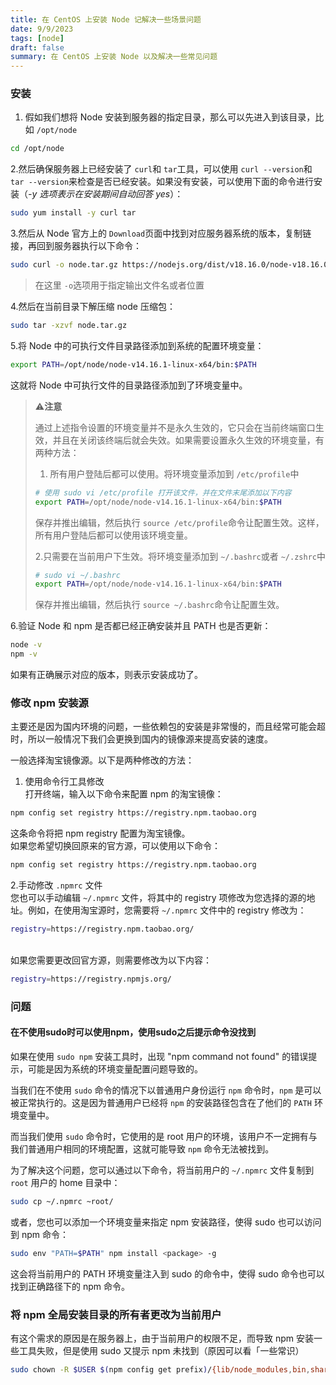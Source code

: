 ```yaml
---
title: 在 CentOS 上安装 Node 记解决一些场景问题
date: 9/9/2023
tags: [node]
draft: false
summary: 在 CentOS 上安装 Node 以及解决一些常见问题
---
```


### 安装

1.  假如我们想将 Node 安装到服务器的指定目录，那么可以先进入到该目录，比如 `/opt/node`

```bash
cd /opt/node
```

2.然后确保服务器上已经安装了 `curl`和 `tar`工具，可以使用 `curl --version`和 `tar --version`来检查是否已经安装。如果没有安装，可以使用下面的命令进行安装（*-y 选项表示在安装期间自动回答 yes*）：

```bash
sudo yum install -y curl tar
```

3.然后从 Node 官方上的 `Download`页面中找到对应服务器系统的版本，复制链接，再回到服务器执行以下命令：

```bash
sudo curl -o node.tar.gz https://nodejs.org/dist/v18.16.0/node-v18.16.0.tar.gz
```

> 在这里 `-o`选项用于指定输出文件名或者位置

4.然后在当前目录下解压缩 node 压缩包：

```bash
sudo tar -xzvf node.tar.gz
```

5.将 Node 中的可执行文件目录路径添加到系统的配置环境变量：

```bash
export PATH=/opt/node/node-v14.16.1-linux-x64/bin:$PATH
```

这就将 Node 中可执行文件的目录路径添加到了环境变量中。

> ⚠️**注意**
>
> 通过上述指令设置的环境变量并不是永久生效的，它只会在当前终端窗口生效，并且在关闭该终端后就会失效。如果需要设置永久生效的环境变量，有两种方法：
>
> 1.  所有用户登陆后都可以使用。将环境变量添加到 `/etc/profile`中
>
> ```bash
> # 使用 sudo vi /etc/profile 打开该文件，并在文件末尾添加以下内容
> export PATH=/opt/node/node-v14.16.1-linux-x64/bin:$PATH
> ```
>
> 保存并推出编辑，然后执行 `source /etc/profile`命令让配置生效。这样，所有用户登陆后都可以使用该环境变量。
>
> 2.只需要在当前用户下生效。将环境变量添加到 `~/.bashrc`或者 `~/.zshrc`中
>
> ```bash
> # sudo vi ~/.bashrc
> export PATH=/opt/node/node-v14.16.1-linux-x64/bin:$PATH
> ```
>
> 保存并推出编辑，然后执行 `source ~/.bashrc`命令让配置生效。

6.验证 Node 和 npm 是否都已经正确安装并且 PATH 也是否更新：

```bash
node -v
npm -v
```

如果有正确展示对应的版本，则表示安装成功了。

### 修改 npm 安装源

主要还是因为国内环境的问题，一些依赖包的安装是非常慢的，而且经常可能会超时，所以一般情况下我们会更换到国内的镜像源来提高安装的速度。

一般选择淘宝镜像源。以下是两种修改的方法：

1.  使用命令行工具修改\
    打开终端，输入以下命令来配置 npm 的淘宝镜像：

```bash
npm config set registry https://registry.npm.taobao.org
```

这条命令将把 npm registry 配置为淘宝镜像。\
如果您希望切换回原来的官方源，可以使用以下命令：

```bash
npm config set registry https://registry.npm.taobao.org
```

2.手动修改 `.npmrc` 文件\
您也可以手动编辑 `~/.npmrc` 文件，将其中的 registry 项修改为您选择的源的地址。例如，在使用淘宝源时，您需要将 `~/.npmrc` 文件中的 registry 修改为：

```bash
registry=https://registry.npm.taobao.org/
```

\
如果您需要更改回官方源，则需要修改为以下内容：

```bash
registry=https://registry.npmjs.org/
```

### 问题

#### 在不使用sudo时可以使用npm，使用sudo之后提示命令没找到

如果在使用 `sudo npm` 安装工具时，出现 "npm command not found" 的错误提示，可能是因为系统的环境变量配置问题导致的。

当我们在不使用 `sudo` 命令的情况下以普通用户身份运行 `npm` 命令时，`npm` 是可以被正常执行的。这是因为普通用户已经将 `npm` 的安装路径包含在了他们的 `PATH` 环境变量中。

而当我们使用 `sudo` 命令时，它使用的是 root 用户的环境，该用户不一定拥有与我们普通用户相同的环境配置，这就可能导致 `npm` 命令无法被找到。

为了解决这个问题，您可以通过以下命令，将当前用户的 `~/.npmrc` 文件复制到 `root` 用户的 home 目录中：

```bash
sudo cp ~/.npmrc ~root/
```

或者，您也可以添加一个环境变量来指定 npm 安装路径，使得 sudo 也可以访问到 npm 命令：

```bash
sudo env "PATH=$PATH" npm install <package> -g
```

这会将当前用户的 PATH 环境变量注入到 sudo 的命令中，使得 sudo 命令也可以找到正确路径下的 npm 命令。

### 将 npm 全局安装目录的所有者更改为当前用户

有这个需求的原因是在服务器上，由于当前用户的权限不足，而导致 npm 安装一些工具失败，但是使用 sudo 又提示 npm 未找到（原因可以看「一些常识）

```bash
sudo chown -R $USER $(npm config get prefix)/{lib/node_modules,bin,share}
```

